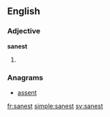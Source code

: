 ==English==

===Adjective===
'''sanest'''
# {{en-superlative of|sane}}

===Anagrams===
* [[assent#English|assent]]

[[fr:sanest]]
[[simple:sanest]]
[[sv:sanest]]